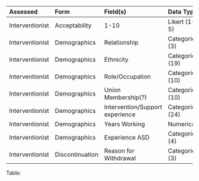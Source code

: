 | Assessed        | Form          | Field(s)        | Data Type       | Summary     | Plot       |
|:----------------|:--------------|:----------------|:----------------|:------------|:-----------|
| Interventionist | Acceptability | 1-10            | Likert (1-5)    | Proportions | Likert Plot|
| Interventionist | Demographics  | Relationship    | Categorical (3) | Proportions | Likert Plot|
| Interventionist | Demographics  | Ethnicity       | Categorical (19)| Proportions | Likert Plot|
| Interventionist | Demographics  | Role/Occupation | Categorical (10)| Proportions | Likert Plot|
| Interventionist | Demographics  | Union Membership(?)| Categorical (10)| Proportions | Likert Plot|
| Interventionist | Demographics  | Intervention/Support experience | Categorical (24)| Proportions / Mean/SD of duration | Likert Plots |
| Interventionist | Demographics  | Years Working   | Numerical | Mean/SD/Median/IQR | Histogram |
| Interventionist | Demographics  | Experience ASD  | Categorical (4) | Proportions | Likert Plot|
| Interventionist | Discontinuation| Reason for Withdrawal| Categorical (3)| Proportions | Likert Plot|



Table:
